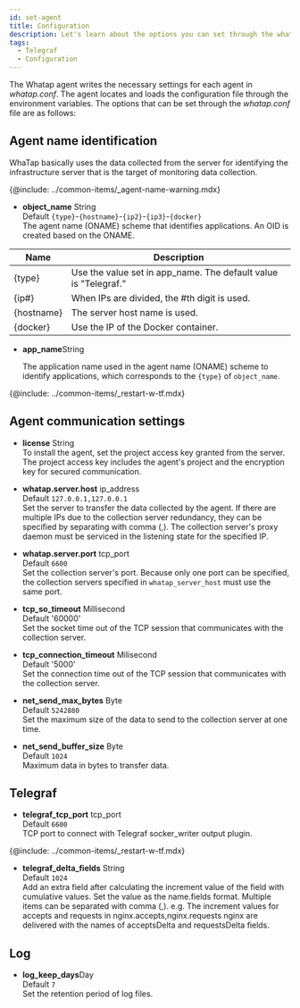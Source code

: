 ```yaml
---
id: set-agent
title: Configuration
description: Let's learn about the options you can set through the whatap.conf file in the Telegraf agent server.
tags:
  - Telegraf
  - Configuration
---
```


The Whatap agent writes the necessary settings for each agent in _whatap.conf_. The agent locates and loads the configuration file through the environment variables. The options that can be set through the _whatap.conf_ file are as follows:

## Agent name identification

WhaTap basically uses the data collected from the server for identifying the infrastructure server that is the target of monitoring data collection. 

{@include: ../common-items/_agent-name-warning.mdx}

-   **object_name** <span class='type'>String</span><br/>
    Default `{type}`-`{hostname}`-`{ip2}`-`{ip3}`-`{docker}`<br/>The agent name (ONAME) scheme that identifies applications. An OID is created based on the ONAME.

| Name       | Description                                                     |
| ---------- | --------------------------------------------------------------- |
| {type}     | Use the value set in app_name. The default value is "Telegraf." |
| {ip#}      | When IPs are divided, the #th digit is used.                    |
| {hostname} | The server host name is used.                                   |
| {docker}   | Use the IP of the Docker container.                             |

-   **app_name**<span class='type'>String</span>

    The application name used in the agent name (ONAME) scheme to identify applications, which corresponds to the `{type}` of `object_name`.

{@include: ../common-items/_restart-w-tf.mdx} 

## Agent communication settings

-   **license** <span class='type'>String</span><br/>
      To install the agent, set the project access key granted from the server. The project access key includes the agent's project and the encryption key for secured communication.

-   **whatap.server.host** <span class='type'>ip_address</span><br/>
    Default `127.0.0.1,127.0.0.1`<br/>Set the server to transfer the data collected by the agent. If there are multiple IPs due to the collection server redundancy, they can be specified by separating with comma (,). The collection server's proxy daemon must be serviced in the listening state for the specified IP.

-   **whatap.server.port** <span class='type'>tcp_port</span><br/>
    Default `6600`<br/>Set the collection server's port. Because only one port can be specified, the collection servers specified in `whatap_server_host` must use the same port.

-   **tcp_so_timeout** <span class='type'> Millisecond </span><br/>
    Default '60000'<br/>Set the socket time out of the TCP session that communicates with the collection server.

-   **tcp_connection_timeout** <span class='type'>Milisecond</span><br/>
    Default '5000'<br/>Set the connection time out of the TCP session that communicates with the collection server.

-   **net_send_max_bytes** <span class='type'>Byte</span><br/>
    Default `5242880`<br/>Set the maximum size of the data to send to the collection server at one time.

-   **net_send_buffer_size** <span class='type'>Byte</span><br/>
    Default `1024`<br/>Maximum data in bytes to transfer data. 

## Telegraf

-   **telegraf_tcp_port** <span class='type'>tcp_port</span><br/>
    Default `6600`<br/> TCP port to connect with Telegraf socker_writer output plugin.

{@include: ../common-items/_restart-w-tf.mdx} 

-   **telegraf_delta_fields** <span class='type'>String</span><br/>
    Default `1024`\
        Add an extra field after calculating the increment value of the field with cumulative values. Set the value as the name.fields format. Multiple items can be separated with comma (,).
        e.g. The increment values for accepts and requests in nginx.accepts,nginx.requests nginx are delivered with the names of acceptsDelta and requestsDelta fields.

## Log

-   **log_keep_days**<span class='type'>Day</span><br/>
    Default `7`<br/>Set the retention period of log files.
